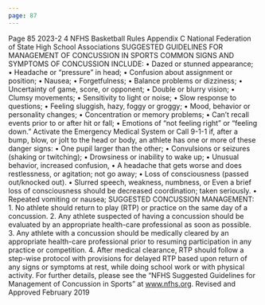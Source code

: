 ```yaml
---
page: 87
---
```


Page 85 2023-2 4 NFHS Basketball Rules Appendix C National Federation of State High School Associations SUGGESTED GUIDELINES FOR MANAGEMENT OF CONCUSSION IN SPORTS COMMON SIGNS AND SYMPTOMS OF CONCUSSION INCLUDE: • Dazed or stunned appearance; • Headache or “pressure” in head; • Confusion about assignment or position; • Nausea; • Forgetfulness; • Balance problems or dizziness; • Uncertainty of game, score, or opponent; • Double or blurry vision; • Clumsy movements; • Sensitivity to light or noise; • Slow response to questions; • Feeling sluggish, hazy, foggy or groggy; • Mood, behavior or personality changes; • Concentration or memory problems; • Can’t recall events prior to or after hit or fall; • Emotions of “not feeling right” or “feeling down.” Activate the Emergency Medical System or Call 9-1-1 if, after a bump, blow, or jolt to the head or body, an athlete has one or more of these danger signs: • One pupil larger than the other; • Convulsions or seizures (shaking or twitching); • Drowsiness or inability to wake up; • Unusual behavior, increased confusion, • A headache that gets worse and does restlessness, or agitation; not go away; • Loss of consciousness (passed out/knocked out). • Slurred speech, weakness, numbness, or Even a brief loss of consciousness should be decreased coordination; taken seriously. • Repeated vomiting or nausea; SUGGESTED CONCUSSION MANAGEMENT: 1. No athlete should return to play (RTP) or practice on the same day of a concussion. 2. Any athlete suspected of having a concussion should be evaluated by an appropriate health-care professional as soon as possible. 3. Any athlete with a concussion should be medically cleared by an appropriate health-care professional prior to resuming participation in any practice or competition. 4. After medical clearance, RTP should follow a step-wise protocol with provisions for delayed RTP based upon return of any signs or symptoms at rest, while doing school work or with physical activity. For further details, please see the “NFHS Suggested Guidelines for Management of Concussion in Sports” at www.nfhs.org. Revised and Approved February 2019